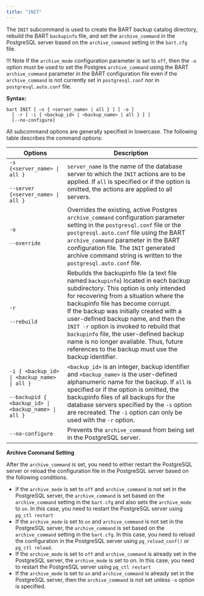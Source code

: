 ```yaml
---
title: "INIT"
---
```


<div id="init" class="registered_link"></div>

The `INIT` subcommand is used to create the BART backup catalog directory, rebuild the BART `backupinfo` file, and set the `archive_command` in the PostgreSQL server based on the `archive_command` setting in the `bart.cfg` file.

!!! Note
    If the `archive_mode` configuration parameter is set to `off`, then the `-o` option must be used to set the Postgres `archive_command` using the BART `archive_command` parameter in the BART configuration file even if the `archive_command` is not currently set in `postgresql.conf` nor in `postgresql.auto.conf` file.

**Syntax:**

```text
bart INIT [ –s { <server_name> | all } ] [ -o ]
  [ -r [ -i { <backup_id> | <backup_name> | all } ] ]
  [--no-configure]
```

All subcommand options are generally specified in lowercase. The following table describes the command options:

| Options                                                                                                      | Description                                                                                                                                                                                                                                                                                                                                                                                                                                                                                    |
| ------------------------------------------------------------------------------------------------------------ | ---------------------------------------------------------------------------------------------------------------------------------------------------------------------------------------------------------------------------------------------------------------------------------------------------------------------------------------------------------------------------------------------------------------------------------------------------------------------------------------------- |
| `-s {<server_name> \| all }`<br /><br />`--server {<server_name> \| all }`                                   | `server_name` is the name of the database server to which the `INIT` actions are to be applied. If `all` is specified or if the option is omitted, the actions are applied to all servers.                                                                                                                                                                                                                                                                                                     |
| `-o`<br /><br />`--override`                                                                                 | Overrides the existing, active Postgres `archive_command` configuration parameter setting in the `postgresql.conf` file or the `postgresql.auto.conf` file using the BART `archive_command` parameter in the BART configuration file. The `INIT` generated archive command string is written to the `postgresql.auto.conf` file.                                                                                                                                                               |
| `-r`<br /><br />`--rebuild`                                                                                  | Rebuilds the backupinfo file (a text file named `backupinfo`) located in each backup subdirectory. This option is only intended for recovering from a situation where the backupinfo file has become corrupt.<br />If the backup was initially created with a user-defined backup name, and then the `INIT -r` option is invoked to rebuild that `backupinfo` file, the user-defined backup name is no longer available. Thus, future references to the backup must use the backup identifier. |
| `-i { <backup_id> \| <backup_name> \| all }`<br /><br />`--backupid { <backup_id> \| <backup_name> \| all }` | `<backup_id>` is an integer, backup identifier and `<backup_name>` is the user-defined alphanumeric name for the backup. If `all` is specified or if the option is omitted, the backupinfo files of all backups for the database servers specified by the `-s` option are recreated. The `-i` option can only be used with the `-r` option.                                                                                                                                                    |
| `--no-configure`                                                                                             | Prevents the `archive_command` from being set in the PostgreSQL server.                                                                                                                                                                                                                                                                                                                                                                                                                        |

**Archive Command Setting**

After the `archive_command` is set, you need to either restart the PostgreSQL server or reload the configuration file in the PostgreSQL server based on the following conditions.

-   If the `archive_mode` is set to `off` and `archive_command` is not set in the PostgreSQL server, the `archive_command` is set based on the `archive_command` setting in the `bart.cfg` and also sets the `archive_mode` to `on`. In this case, you need to restart the PostgreSQL server using `pg_ctl restart`
-   If the `archive_mode` is set to `on` and `archive_command` is not set in the PostgreSQL server, the `archive_command` is set based on the `archive_command` setting in the `bart.cfg`. In this case, you need to reload the configuration in the PostgreSQL server using `pg_reload_conf()` or `pg_ctl reload`.
-   If the `archive_mode` is set to `off` and `archive_command` is already set in the PostgreSQL server, the `archive_mode` is set to on. In this case, you need to restart the PostgreSQL server using `pg_ctl restart`
-   If the `archive_mode` is set to `on` and `archive_command` is already set in the PostgreSQL server, then the `archive_command` is not set unless `-o` option is specified.
